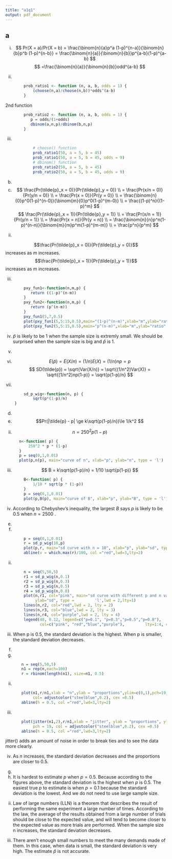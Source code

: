 ```yaml
---
title: "a1q1"
output: pdf_document
---
```

## a
i.
$$
  Pr(X = a)/Pr(X = b) = \frac{\binom{n}{a}p^a (1-p)^{n-a}}{\binom{n}{b}p^b (1-p)^{n-b}} = \frac{\binom{n}{a}}{\binom{n}{b}}p^{a-b}(1-p)^{a-b}
$$
   \newline
$$
   =\frac{\binom{n}{a}}{\binom{n}{b}}odd^{a-b}
$$

ii.
```r
        prob_ratio1 <- function (n, a, b, odds = 1) {
            (choose(n,a)/choose(n,b))*odds^(a-b)
        }
```
2nd function
```r
        prob_ratio2 <- function (n, a, b, odds = 1) {
           p = odds/(1+odds)
           dbinom(a,n,p)/dbinom(b,n,p)
        }
```

iii.
```r
            # choose() function
            prob_ratio1(50, a = 5, b = 45)
            prob_ratio1(50, a = 5, b = 45, odds = 9)
            # dbinom() function
            prob_ratio2(50, a = 5, b = 45)
            prob_ratio2(50, a = 5, b = 45, odds = 9)
```
  
b.
i.
$$
        \frac{Pr(\tilde{p}_x = 0)}{Pr(\tilde{p}_y = 0)} \\
        = \frac{Pr(x/n = 0)}{Pr(y/n = 0)} \\
        = \frac{Pr(x = 0)}{Pr(y = 0)} \\
        = \frac{\binom{n}{0}p^0(1-p)^(n-0)}{\binom{m}{0}p^0(1-p)^(m-0)} \\
        = \frac{(1-p)^n}{(1-p)^m}
$$
$$
        \frac{Pr(\tilde{p}_x = 1)}{Pr(\tilde{p}_y = 1)} \\
        = \frac{Pr(x/n = 1)}{Pr(y/n = 1)} \\
        = \frac{Pr(x = n)}{Pr(y = n)} \\
        = \frac{\binom{n}{n}p^n(1-p)^(n-n)}{\binom{m}{m}p^m(1-p)^(m-m)} \\
        = \frac{p^n}{p^m}
$$
ii.

$$\frac{Pr(\tilde{p}_x = 0)}{Pr(\tilde{p}_y = 0)}$$ increases as m increases.
$$\frac{Pr(\tilde{p}_x = 1)}{Pr(\tilde{p}_y = 1)}$$ increases as m increases.

iii.
```r
        pxy_fun1<-function(n,m,p) {
           return ((1-p)^(n-m))
        }
        pxy_fun2<-function(n,m,p) {
           return (p^(n-m))
        }
        pxy_fun1(5,7,0.5)
        plot(pxy_fun1(5,5:15,0.5),main="(1-p)^(n-m)",xlab="m",ylab="ratio",type = 'l')
        plot(pxy_fun2(5,5:15,0.5),main="p^(n-m)",xlab="m",ylab="ratio",type = 'l')
```

iv.
$\widehat{p}$ is likely to be 1 when the sample size is extremly small. We should be surprised when the sample size is big and $\widehat{p}$ is 1.

c.
i.
$$
E(\tilde{p}) = E(X/n) = (1/n)E(X) = (1/n)np = p
$$
$$
    SD(\tilde{p}) = \sqrt{Var(X/n)} = \sqrt{(1/n^2)Var(X)} = \sqrt{(1/n^2)np(1-p)} = \sqrt{p(1-p)/n}
$$
ii.
```r
        sd_p_wig<-function(n, p) {
            sqrt(p*(1-p)/n)
    }
```

d.
i.
$$Pr(|\tilde{p} - p| \ge k\sqrt{p(1-p)/n})\le 1/k^2 $$

ii.
$$
        n = 250^2 p(1-p)
$$

```r
      n<-function( p) {
          250^2 * p * (1-p)
      }
      p = seq(0,1,0.01)
      plot(p,n(p), main="curve of n", xlab="p", ylab="n", type = 'l')
```

iii.
$$
             B = k\sqrt{p(1-p)/n} = 1/10 \sqrt{p(1-p)}
$$
```r
        B<-function( p) {
            1/10 * sqrt(p * (1-p))
        }
        p = seq(0,1,0.01)
        plot(p,B(p), main="curve of B", xlab="p", ylab="B", type = 'l')
``` 

iv.
According to Chebyshev's inequality, the largest $B$ says $p$ is likely to be 0.5 when $n = 2500$ .

e.
i.
```r
        p = seq(0,1,0.01)
        r = sd_p_wig(10,p)
        plot(p,r, main="sd curve with n = 10", xlab="p", ylab="sd", type = 'l')
        abline(v = which.max(r)/100, col ="red",lwd=3,lty=2)
``` 

ii.
```r
        n = seq(5,50,5)
        r1 = sd_p_wig(n,0.1)
        r2 = sd_p_wig(n,0.3)
        r3 = sd_p_wig(n,0.5)
        r4 = sd_p_wig(n,0.8)
        plot(n,r1, col="pink", main="sd curve with different p and n values", xlab="n", 
             ylab="sd", type =         'l',lwd = 2,lty=1)
        lines(n,r2, col="red",lwd = 2, lty = 2)
        lines(n,r3, col="blue",lwd = 2, lty = 3)
        lines(n,r4, col="purple",lwd = 2, lty = 4)
        legend(40, 0.12, legend=c("p=0.1", "p=0.3","p=0.5","p=0.8"),
               col=c("pink", "red","blue","purple"),         lty=1:4, cex=0.8)
``` 

iii.
When p is 0.5, the standard deviation is the highest. When p is smaller, the standard deviation decreases.
    
f.

i.
```r
       n = seq(5,50,5)
       n1 = rep(n,each=100)
       r = rbinom(length(n1), size=n1, 0.5)
``` 

ii.
```r
       plot(n1,r/n1,xlab = "n",ylab = "proportions",ylim=c(0,1),pch=19,
            col= adjustcolor("steelblue",0.2), cex =0.5)
       abline(h = 0.5, col ="red",lwd=3,lty=2)
``` 

iii.
```r
       plot(jitter(n1,2),r/n1,xlab = "jitter", ylab = "proportions", ylim=c(0,1),
            pch = 19, col = adjustcolor("steelblue",0.2), cex =0.5)
       abline(h = 0.5, col ="red",lwd=3,lty=2)
``` 
jitter() adds an amount of noise in order to break ties and to see the data more clearly.

iv.
As $n$ increases, the standard deviation decreases and the proportions are closer to 0.5.

g.
i.
It is hardest to estimate $p$ when $p = 0.5$. Because according to the figures above, the standard deviation is the highest when $p$ is $0.5$. The easiest true $p$ to estimate is when $p= 0.1$ because the standard deviation is the lowest. And we do not need to use large sample size.

ii.
Law of large numbers (LLN) is a theorem that describes the result of performing the same experiment a large number of times. According to the law, the average of the results obtained from a large number of trials should be close to the expected value, and will tend to become closer to the expected value as more trials are performed. When the sample size n increases, the standard deviation decreases. 
    
iii.
There aren't enough small numbers to meet the many demands made of them. In this case, when data is small, the standard deviation is very high. The estimate $\widehat{p}$ is not accurate. 